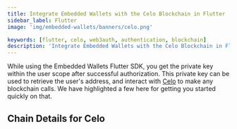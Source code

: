 ```yaml
---
title: Integrate Embedded Wallets with the Celo Blockchain in Flutter
sidebar_label: Flutter
image: 'img/embedded-wallets/banners/celo.png'

keywords: [flutter, celo, web3auth, authentication, blockchain]
description: 'Integrate Embedded Wallets with the Celo Blockchain in Flutter | Embedded Wallets'
---
```



While using the Embedded Wallets Flutter SDK, you get the private key within the user scope after successful authorization. This private key can be used to retrieve the user's address, and interact with [Celo](https://ethereum.org/) to make any blockchain calls. We have highlighted a few here for getting you started quickly on that.

## Chain Details for Celo

<ChainDetailsCelo />

<EVMInteraction />
